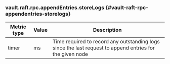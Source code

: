 ### vault.raft.rpc.appendEntries.storeLogs {#vault-raft-rpc-appendentries-storelogs}

Metric type | Value | Description
----------- | ----- | -----------
timer       | ms    | Time required to record any outstanding logs since the last request to append entries for the given node
